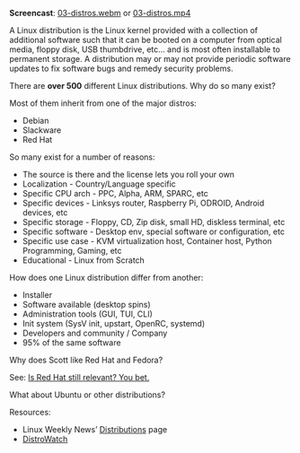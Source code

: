 **Screencast**: 
[03-distros.webm](https://www.cs.montana.edu/users/sdowdle/csci351/videos/03-distros.webm) 
or 
[03-distros.mp4](https://www.cs.montana.edu/users/sdowdle/csci351/videos/03-distros.mp4)

A Linux distribution is the Linux kernel provided with a collection of additional software such that it can be booted on a computer from optical media, floppy disk, USB thumbdrive, etc... and is most often installable to permanent storage. A distribution may or may not provide periodic software updates to fix software bugs and remedy security problems.

There are **over 500** different Linux distributions. Why do so many exist?

Most of them inherit from one of the major distros:

- Debian
- Slackware
- Red Hat

So many exist for a number of reasons:

- The source is there and the license lets you roll your own
- Localization - Country/Language specific
- Specific CPU arch - PPC, Alpha, ARM, SPARC, etc
- Specific devices - Linksys router, Raspberry Pi, ODROID, Android devices, etc
- Specific storage - Floppy, CD, Zip disk, small HD, diskless terminal, etc
- Specific software - Desktop env, special software or configuration, etc
- Specific use case - KVM virtualization host, Container host, Python Programming, Gaming, etc
- Educational - Linux from Scratch

How does one Linux distribution differ from another:

- Installer
- Software available (desktop spins)
- Administration tools (GUI, TUI, CLI)
- Init system (SysV init, upstart, OpenRC, systemd)
- Developers and community / Company
- 95% of the same software

Why does Scott like Red Hat and Fedora?

See: [Is Red Hat still relevant? You bet.](http://www.montanalinux.org/redhat-relevent.html)

What about Ubuntu or other distributions?

Resources:

- Linux Weekly News' [Distributions](http://lwn.net/Distributions/) page
- [DistroWatch](http://www.distrowatch.com/)
